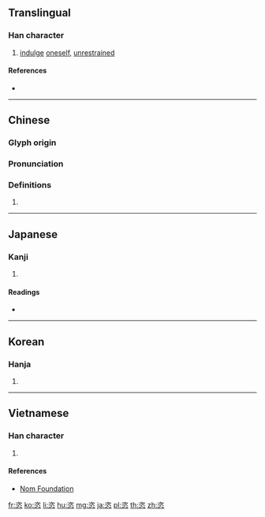 ==Translingual==

===Han character===
{{Han char|rn=61|rad=心|as=06|sn=10|four=37338|canj=IOP,MOP|ids=⿱次心}}

# [[indulge]] [[oneself]], [[unrestrained]]

====References====
* {{Han ref|kx=0385.020|dkj=10580|dj=0715.190|hdz=42292.090|uh=6063|ud=24675|bh=AEA1|bd=44705}}

----

==Chinese==
{{zh-forms}}

===Glyph origin===
{{Han etym}}

===Pronunciation===
{{zh-pron
|m=zì
|c=ci3,zi1,zi3
|mc=y
|oc=y
|ma=
|cat=v
}}

===Definitions===
{{zh-hanzi}}

# {{rfdef|lang=zh}}

----

==Japanese==

===Kanji===
{{ja-kanji|grade=|rs=心06}}

# {{defn|lang=ja|sort=心06}}

====Readings====
* {{ja-readings|on=[[し]] (shi)|kun=[[ほしいまま]] (hoshiimama)}}

----

==Korean==

===Hanja===
{{ko-hanja|hangeul=자|eumhun=|rv=ja|mr=cha|y=ca}}

# {{defn|lang=ko|sort=心06}}

----

==Vietnamese==

===Han character===
{{vi-readings|rs=心06|hanviet=[[thư]], [[tứ]]}}

# {{defn|lang=vi|sort=心06}}

====References====
* [http://nomfoundation.org/common/nom_details.php?codepoint=6063 Nom Foundation]

[[fr:恣]]
[[ko:恣]]
[[li:恣]]
[[hu:恣]]
[[mg:恣]]
[[ja:恣]]
[[pl:恣]]
[[th:恣]]
[[zh:恣]]